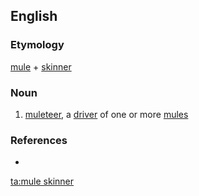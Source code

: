 ==English==
===Etymology===
[[mule]] + [[skinner]] 

===Noun===
{{en-noun}}

# [[muleteer]], a [[driver]] of one or more [[mule]]s

===References===
* {{R:Websters}}

[[ta:mule skinner]]